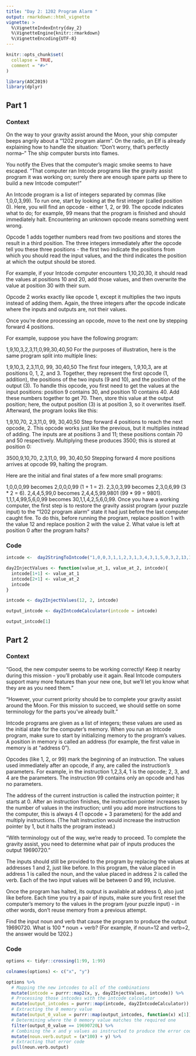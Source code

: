```yaml
---
title: "Day 2: 1202 Program Alarm "
output: rmarkdown::html_vignette
vignette: >
  %\VignetteIndexEntry{day_2}
  %\VignetteEngine{knitr::rmarkdown}
  %\VignetteEncoding{UTF-8}
---
```


```r
knitr::opts_chunk$set(
  collapse = TRUE,
  comment = "#>"
)
```

```r
library(AOC2019)
library(dplyr)
```

## Part 1

### Context 
On the way to your gravity assist around the Moon, your ship computer beeps angrily about a "1202 program alarm". On the radio, an Elf is already explaining how to handle the situation: "Don't worry, that's perfectly norma--" The ship computer bursts into flames.

You notify the Elves that the computer's magic smoke seems to have escaped. "That computer ran Intcode programs like the gravity assist program it was working on; surely there are enough spare parts up there to build a new Intcode computer!"

An Intcode program is a list of integers separated by commas (like 1,0,0,3,99). To run one, start by looking at the first integer (called position 0). Here, you will find an opcode - either 1, 2, or 99. The opcode indicates what to do; for example, 99 means that the program is finished and should immediately halt. Encountering an unknown opcode means something went wrong.

Opcode 1 adds together numbers read from two positions and stores the result in a third position. The three integers immediately after the opcode tell you these three positions - the first two indicate the positions from which you should read the input values, and the third indicates the position at which the output should be stored.

For example, if your Intcode computer encounters 1,10,20,30, it should read the values at positions 10 and 20, add those values, and then overwrite the value at position 30 with their sum.

Opcode 2 works exactly like opcode 1, except it multiplies the two inputs instead of adding them. Again, the three integers after the opcode indicate where the inputs and outputs are, not their values.

Once you're done processing an opcode, move to the next one by stepping forward 4 positions.

For example, suppose you have the following program:

1,9,10,3,2,3,11,0,99,30,40,50
For the purposes of illustration, here is the same program split into multiple lines:

1,9,10,3,
2,3,11,0,
99,
30,40,50
The first four integers, 1,9,10,3, are at positions 0, 1, 2, and 3. Together, they represent the first opcode (1, addition), the positions of the two inputs (9 and 10), and the position of the output (3). To handle this opcode, you first need to get the values at the input positions: position 9 contains 30, and position 10 contains 40. Add these numbers together to get 70. Then, store this value at the output position; here, the output position (3) is at position 3, so it overwrites itself. Afterward, the program looks like this:

1,9,10,70,
2,3,11,0,
99,
30,40,50
Step forward 4 positions to reach the next opcode, 2. This opcode works just like the previous, but it multiplies instead of adding. The inputs are at positions 3 and 11; these positions contain 70 and 50 respectively. Multiplying these produces 3500; this is stored at position 0:

3500,9,10,70,
2,3,11,0,
99,
30,40,50
Stepping forward 4 more positions arrives at opcode 99, halting the program.

Here are the initial and final states of a few more small programs:

1,0,0,0,99 becomes 2,0,0,0,99 (1 + 1 = 2).
2,3,0,3,99 becomes 2,3,0,6,99 (3 * 2 = 6).
2,4,4,5,99,0 becomes 2,4,4,5,99,9801 (99 * 99 = 9801).
1,1,1,4,99,5,6,0,99 becomes 30,1,1,4,2,5,6,0,99.
Once you have a working computer, the first step is to restore the gravity assist program (your puzzle input) to the "1202 program alarm" state it had just before the last computer caught fire. To do this, before running the program, replace position 1 with the value 12 and replace position 2 with the value 2. What value is left at position 0 after the program halts?


### Code

```r

intcode <-  day2StringToIntcode("1,0,0,3,1,1,2,3,1,3,4,3,1,5,0,3,2,13,1,19,1,10,19,23,1,6,23,27,1,5,27,31,1,10,31,35,2,10,35,39,1,39,5,43,2,43,6,47,2,9,47,51,1,51,5,55,1,5,55,59,2,10,59,63,1,5,63,67,1,67,10,71,2,6,71,75,2,6,75,79,1,5,79,83,2,6,83,87,2,13,87,91,1,91,6,95,2,13,95,99,1,99,5,103,2,103,10,107,1,9,107,111,1,111,6,115,1,115,2,119,1,119,10,0,99,2,14,0,0")

```

```r

day2InjectValues <- function(value_at_1, value_at_2, intcode){
  intcode[1+1] <- value_at_1
  intcode[2+1] <- value_at_2
  intcode
}

intcode <- day2InjectValues(12, 2, intcode)

```

```r

output_intcode <- day2IntcodeCalculator(intcode = intcode)

output_intcode[1]

```

## Part 2

### Context

"Good, the new computer seems to be working correctly! Keep it nearby during this mission - you'll probably use it again. Real Intcode computers support many more features than your new one, but we'll let you know what they are as you need them."

"However, your current priority should be to complete your gravity assist around the Moon. For this mission to succeed, we should settle on some terminology for the parts you've already built."

Intcode programs are given as a list of integers; these values are used as the initial state for the computer's memory. When you run an Intcode program, make sure to start by initializing memory to the program's values. A position in memory is called an address (for example, the first value in memory is at "address 0").

Opcodes (like 1, 2, or 99) mark the beginning of an instruction. The values used immediately after an opcode, if any, are called the instruction's parameters. For example, in the instruction 1,2,3,4, 1 is the opcode; 2, 3, and 4 are the parameters. The instruction 99 contains only an opcode and has no parameters.

The address of the current instruction is called the instruction pointer; it starts at 0. After an instruction finishes, the instruction pointer increases by the number of values in the instruction; until you add more instructions to the computer, this is always 4 (1 opcode + 3 parameters) for the add and multiply instructions. (The halt instruction would increase the instruction pointer by 1, but it halts the program instead.)

"With terminology out of the way, we're ready to proceed. To complete the gravity assist, you need to determine what pair of inputs produces the output 19690720."

The inputs should still be provided to the program by replacing the values at addresses 1 and 2, just like before. In this program, the value placed in address 1 is called the noun, and the value placed in address 2 is called the verb. Each of the two input values will be between 0 and 99, inclusive.

Once the program has halted, its output is available at address 0, also just like before. Each time you try a pair of inputs, make sure you first reset the computer's memory to the values in the program (your puzzle input) - in other words, don't reuse memory from a previous attempt.

Find the input noun and verb that cause the program to produce the output 19690720. What is 100 * noun + verb? (For example, if noun=12 and verb=2, the answer would be 1202.)

### Code

```r
options <- tidyr::crossing(1:99, 1:99)

colnames(options) <- c("x", "y")

```

```r

options %>% 
  # Mapping the new intcodes to all of the combinations
  mutate(intcode = purrr::map2(x, y, day2InjectValues, intcode)) %>% 
  # Processing those intcodes with the intcode calculator
  mutate(output_intcodes = purrr::map(intcode, day2IntcodeCalculator)) %>% 
  # Extracting the 0 memory value
  mutate(output_0_value = purrr::map(output_intcodes, function(x) x[1])) %>% 
  # Determining where the 0 memory value matches the required one
  filter(output_0_value == 19690720L) %>% 
  # Combining the x and y values as instructed to produce the error code
  mutate(noun.verb.output = (x*100) + y) %>% 
  # Extracting that error code
  pull(noun.verb.output)

```

